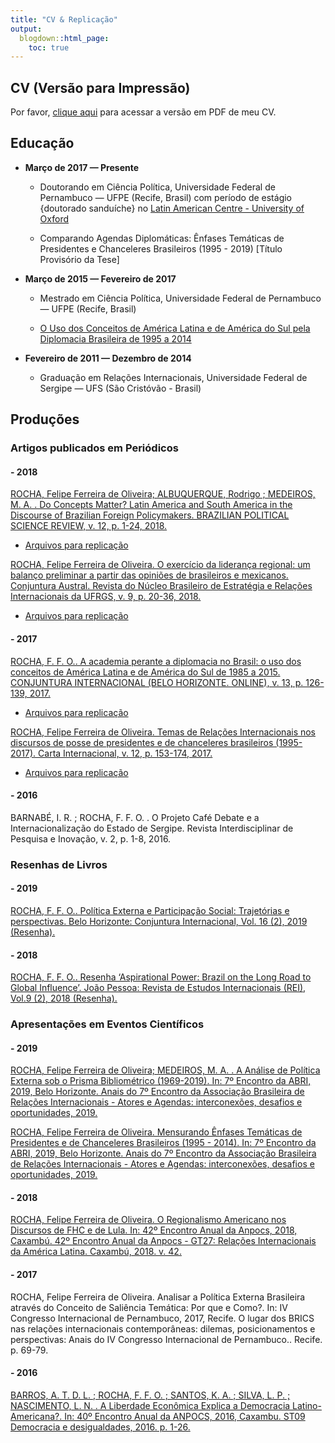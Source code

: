```yaml
---
title: "CV & Replicação"
output:
  blogdown::html_page:
    toc: true
---
```



## CV (Versão para Impressão)

Por favor, [clique aqui](https://github.com/rocha-felipeferreira/personal_site/blob/master/public/CV_PT.pdf) para acessar a versão em PDF de meu CV. 

## Educação

- **Março de 2017 — Presente**

    - Doutorando em Ciência Política, Universidade Federal de Pernambuco — UFPE (Recife, Brasil) com período de estágio {doutorado sanduíche} no [Latin American Centre - University of Oxford](https://www.lac.ox.ac.uk/people/felipe-rocha-0)

    - Comparando Agendas Diplomáticas: Ênfases Temáticas de Presidentes e Chanceleres Brasileiros (1995 - 2019) [Título Provisório da Tese]

- **Março de 2015 — Fevereiro de 2017**

    - Mestrado em Ciência Política, Universidade Federal de Pernambuco — UFPE (Recife, Brasil)

    - [O Uso dos Conceitos de América Latina e de América do Sul pela Diplomacia Brasileira de 1995 a 2014](https://repositorio.ufpe.br/handle/123456789/23655)
 
- **Fevereiro de 2011 — Dezembro de 2014**

     - Graduação em Relações Internacionais, Universidade Federal de Sergipe — UFS (São Cristóvão - Brasil)

## Produções 

### Artigos publicados em Periódicos

#### - 2018 

[ROCHA, Felipe Ferreira de Oliveira; ALBUQUERQUE, Rodrigo ; MEDEIROS, M. A. . Do Concepts Matter? Latin America and South America in the Discourse of Brazilian Foreign Policymakers. BRAZILIAN POLITICAL SCIENCE REVIEW, v. 12, p. 1-24, 2018.](https://doi.org/10.1590/1981-3821201800030006)

  - [Arquivos para replicação](https://doi.org/10.7910/DVN/LYNZVO)

[ROCHA, Felipe Ferreira de Oliveira. O exercício da liderança regional: um balanço preliminar a partir das opiniões de brasileiros e mexicanos. Conjuntura Austral. Revista do Núcleo Brasileiro de Estratégia e Relações Internacionais da UFRGS, v. 9, p. 20-36, 2018.](https://doi.org/10.22456/2178-8839.83922)

   - [Arquivos para replicação](https://github.com/rocha-felipeferreira/paper-lider-reg-brasil-mex)


#### - 2017

[ROCHA, F. F. O.. A academia perante a diplomacia no Brasil: o uso dos conceitos de América Latina e de América do Sul de 1985 a 2015. CONJUNTURA INTERNACIONAL (BELO HORIZONTE. ONLINE), v. 13, p. 126-139, 2017.](https://doi.org/10.5752/P.1809-6182.2016v13n3p126)

 - [Arquivos para replicação](https://doi.org/10.7910/DVN/ZVPJSP)
 
[ROCHA, Felipe Ferreira de Oliveira. Temas de Relações Internacionais nos discursos de posse de presidentes e de chanceleres brasileiros (1995-2017). Carta Internacional, v. 12, p. 153-174, 2017.](https://doi.org/10.21530/ci.v12n3.2017.707)

  - [Arquivos para replicação](https://doi.org/10.7910/DVN/MQCASI)
  
#### - 2016

BARNABÉ, I. R. ; ROCHA, F. F. O. . O Projeto Café Debate e a Internacionalização do Estado de Sergipe. Revista Interdisciplinar de Pesquisa e Inovação, v. 2, p. 1-8, 2016.


### Resenhas de Livros

#### - 2019

[ROCHA, F. F. O.. Política Externa e Participação Social: Trajetórias e perspectivas. Belo Horizonte: Conjuntura Internacional, Vol. 16 (2), 2019 (Resenha).](http://periodicos.pucminas.br/index.php/conjuntura/article/view/20377/16390)

#### - 2018

[ROCHA, F. F. O.. Resenha 'Aspirational Power: Brazil on the Long Road to Global Influence'. João Pessoa: Revista de Estudos Internacionais (REI), Vol.9 (2), 2018 (Resenha).](http://www.revistadeestudosinternacionais.com/uepb/index.php/rei/article/view/389/pdf)


### Apresentações em Eventos Científicos

#### - 2019

[ROCHA, Felipe Ferreira de Oliveira; MEDEIROS, M. A. . A Análise de Política Externa sob o Prisma Bibliométrico (1969-2019). In: 7º Encontro da ABRI, 2019, Belo Horizonte. Anais do 7º Encontro da Associação Brasileira de Relações Internacionais - Atores e Agendas: interconexões, desafios e oportunidades, 2019.](https://www.encontro2019.abri.org.br/site/anais2?AREA=6)

[ROCHA, Felipe Ferreira de Oliveira. Mensurando Ênfases Temáticas de Presidentes e de Chanceleres Brasileiros (1995 - 2014). In: 7º Encontro da ABRI, 2019, Belo Horizonte. Anais do 7º Encontro da Associação Brasileira de Relações Internacionais - Atores e Agendas: interconexões, desafios e oportunidades, 2019.](https://www.encontro2019.abri.org.br/site/anais2?AREA=13)

#### - 2018

[ROCHA, Felipe Ferreira de Oliveira. O Regionalismo Americano nos Discursos de FHC e de Lula. In: 42º Encontro Anual da Anpocs, 2018, Caxambú. 42º Encontro Anual da Anpocs - GT27: Relações Internacionais da América Latina. Caxambú, 2018. v. 42.](https://www.anpocs.com/index.php/encontros/papers/42-encontro-anual-da-anpocs/gt-31/gt27-16/11346-o-regionalismo-americano-nos-discursos-de-fhc-e-de-lula/file)

#### - 2017

ROCHA, Felipe Ferreira de Oliveira. Analisar a Política Externa Brasileira através do Conceito de Saliência Temática: Por que e Como?. In: IV Congresso Internacional de Pernambuco, 2017, Recife. O lugar dos BRICS nas relações internacionais contemporâneas: dilemas, posicionamentos e perspectivas: Anais do IV Congresso Internacional de Pernambuco.. Recife. p. 69-79.


#### - 2016 

[BARROS, A. T. D. L. ; ROCHA, F. F. O. ; SANTOS, K. A. ; SILVA, L. P. ; NASCIMENTO, L. N. . A Liberdade Econômica Explica a Democracia Latino-Americana?. In: 40º Encontro Anual da ANPOCS, 2016, Caxambu. ST09 Democracia e desigualdades, 2016. p. 1-26.](https://www.anpocs.com/index.php/papers-40-encontro/st-10/st09-9/10222-a-liberdade-economica-explica-a-democracia-latinoamericana/file)


